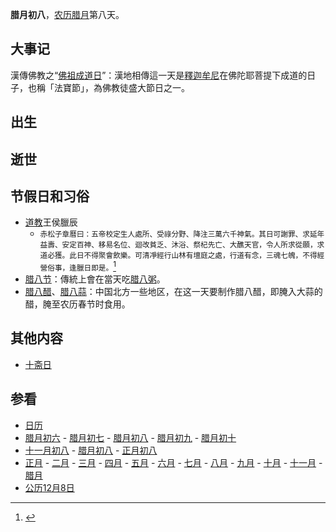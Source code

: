 {{Lunar12Calendar}}
'''腊月初八'''，[[农历|农历]][[腊月|腊月]]第八天。

==大事记==
漢傳佛教之“[[腊八节|佛祖成道日]]”：漢地相傳這一天是[[釋迦牟尼|釋迦牟尼]]在佛陀耶菩提下成道的日子，也稱「法寶節」，為佛教徒盛大節日之一。

==出生==

==逝世==

==节假日和习俗==
*[[道教|道教]]王侯臘辰 
**<small>赤松子章曆曰：五帝校定生人處所、受祿分野、降注三萬六千神氣。其日可謝罪、求延年益壽、安定百神、移易名位、迴改貧乏、沐浴、祭杞先亡、大醮天官，令人所求從願，求道必獲。此日不得聚會飲樂。可清凈經行山林有壇庭之處，行道有念，三魂七魄，不得經營俗事，逢臘日即是。</small><ref>{{Cite web|url=https://ctext.org/wiki.pl?if=gb&chapter=156676#%E4%BA%94%E8%87%98%E6%97%A5|title=《赤松子章曆卷之二》五臘日|accessdate=|author=|date=|publisher=|archive-date=2021-09-02|archive-url=https://web.archive.org/web/20210902093419/https://ctext.org/wiki.pl?if=gb&chapter=156676#%E4%BA%94%E8%87%98%E6%97%A5|dead-url=no}}</ref>
*[[腊八节|腊八节]]：傳統上會在當天吃[[腊八粥|腊八粥]]。
* [[腊八醋|腊八醋]]、[[腊八蒜|腊八蒜]]：中国北方一些地区，在这一天要制作腊八醋，即腌入大蒜的醋，腌至农历春节时食用。

==其他内容==
*[[十斋日|十斋日]]

==参看==
*[[历史上的今天|日历]]
*[[腊月初六|腊月初六]] - [[腊月初七|腊月初七]] - [[腊月初八|腊月初八]] - [[腊月初九|腊月初九]] - [[腊月初十|腊月初十]]
*[[十一月初八|十一月初八]] - [[腊月初八|腊月初八]] - [[正月初八|正月初八]]
*[[正月|正月]] - [[二月_(农历)|二月]] - [[三月_(农历)|三月]] - [[四月_(农历)|四月]] - [[五月_(农历)|五月]] - [[六月_(农历)|六月]] - [[七月_(农历)|七月]] - [[八月_(农历)|八月]] - [[九月_(农历)|九月]] - [[十月_(农历)|十月]] - [[十一月_(农历)|十一月]] - [[腊月|腊月]]
*[[公历|公历]][[12月8日|12月8日]]